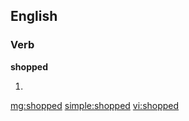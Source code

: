 ==English==

===Verb===
'''shopped'''

# {{past of|[[shop]]}}

[[mg:shopped]]
[[simple:shopped]]
[[vi:shopped]]